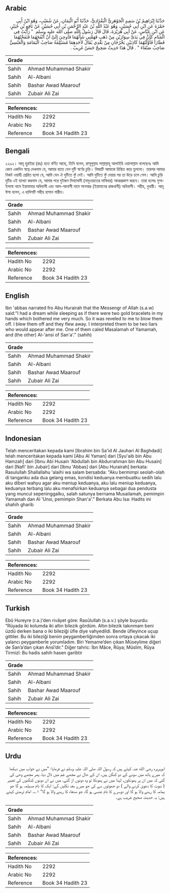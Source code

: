 ## Arabic


<div dir="rtl" lang="ar" style={{fontSize:'larger',backgroundColor:'#f8f9fa',padding:20}}>
حَدَّثَنَا إِبْرَاهِيمُ بْنُ سَعِيدٍ الْجَوْهَرِيُّ الْبَغْدَادِيُّ، حَدَّثَنَا أَبُو الْيَمَانِ، عَنْ شُعَيْبٍ، وَهُوَ ابْنُ أَبِي حَمْزَةَ عَنِ ابْنِ أَبِي حُسَيْنٍ، وَهُوَ عَبْدُ اللَّهِ بْنُ عَبْدِ الرَّحْمَنِ بْنِ أَبِي حُسَيْنٍ عَنْ نَافِعِ بْنِ جُبَيْرٍ، عَنِ ابْنِ عَبَّاسٍ، عَنْ أَبِي هُرَيْرَةَ، قَالَ قَالَ رَسُولُ اللَّهِ صلى الله عليه وسلم ‏ "‏ رَأَيْتُ فِي الْمَنَامِ كَأَنَّ فِي يَدَىَّ سِوَارَيْنِ مِنْ ذَهَبٍ فَهَمَّنِي شَأْنُهُمَا فَأُوحِيَ إِلَىَّ أَنْ أَنْفُخَهُمَا فَنَفَخْتُهُمَا فَطَارَا فَأَوَّلْتُهُمَا كَاذِبَيْنِ يَخْرُجَانِ مِنْ بَعْدِي يُقَالُ لأَحَدِهِمَا مُسَيْلِمَةُ صَاحِبُ الْيَمَامَةِ وَالْعَنْسِيُّ صَاحِبُ صَنْعَاءَ ‏"‏ ‏.‏ قَالَ هَذَا حَدِيثٌ صَحِيحٌ حَسَنٌ غَرِيبٌ ‏.‏
</div>
<div style={{backgroundColor:'#f8f9fa',padding:20, marginBottom: 10}}><table> <thead> <tr> <th>Grade</th> <th></th> </tr> </thead> <tbody> <tr><td>Sahih</td><td>Ahmad Muhammad Shakir</td></tr><tr><td>Sahih</td><td>Al-Albani</td></tr><tr><td>Sahih</td><td>Bashar Awad Maarouf</td></tr><tr><td>Sahih</td><td>Zubair Ali Zai</td></tr></tbody></table><table> <thead> <tr> <th>References:</th> <th></th> </tr> </thead> <tbody><tr><td>Hadith No</td><td>2292</td></tr><tr><td>Arabic No</td><td>2292</td></tr><tr><td>Reference</td><td>Book 34 Hadith 23</td></tr></tbody></table></div>

## Bengali


<div dir="ltr" lang="bn" style={{fontSize:'larger',backgroundColor:'#f8f9fa',padding:20}}>
২২৯২। আবূ হুরাইরা (রাঃ) হতে বর্ণিত আছে, তিনি বলেন, রাসূলুল্লাহ সাল্লাল্লাহু আলাইহি ওয়াসাল্লাম বলেছেনঃ আমি কোন একদিন স্বপ্নে দেখলাম যে, আমার হাতে যেন দুটি স্বর্ণের চুড়ি। বিষয়টি আমাকে চিন্তিত করে তুললো। তারপর আমার নিকট ওয়াহী প্রেরিত হলো যে, আমি যেন ঐ দুটিতে ফুঁ দেই। আমি দুটিতে ফুঁ দেয়ার পর তা উড়ে চলে গেল। আমি চুড়ি দুটির এই ব্যাখ্যা করলাম যে, আমার পরে দুইজন মিথ্যাবাদী (নাবুওয়াতের দাবিদার) আত্মপ্রকাশ করবে। তারা হলোঃ মুসাইলামা নামে ইয়ামামার অধিবাসী এবং আল-আনাসী নামে সানআর (ইয়ামানের রাজধানী) অধিবাসী। সহীহ, বুখারী। আবূ ঈসা বলেন, এ হাদিসটি সহীহ হাসান গারীব।
</div>
<div style={{backgroundColor:'#f8f9fa',padding:20, marginBottom: 10}}><table> <thead> <tr> <th>Grade</th> <th></th> </tr> </thead> <tbody> <tr><td>Sahih</td><td>Ahmad Muhammad Shakir</td></tr><tr><td>Sahih</td><td>Al-Albani</td></tr><tr><td>Sahih</td><td>Bashar Awad Maarouf</td></tr><tr><td>Sahih</td><td>Zubair Ali Zai</td></tr></tbody></table><table> <thead> <tr> <th>References:</th> <th></th> </tr> </thead> <tbody><tr><td>Hadith No</td><td>2292</td></tr><tr><td>Arabic No</td><td>2292</td></tr><tr><td>Reference</td><td>Book 34 Hadith 23</td></tr></tbody></table></div>

## English


<div dir="ltr" lang="en" style={{fontSize:'larger',backgroundColor:'#f8f9fa',padding:20}}>
Ibn 'abbas narrated fro Abu Hurairah that the Messengr of Allah (s.a.w) said:"I had a dream while sleeping as if there were two gold bracelets in my hands which bothered me very much. So it was reveled to me to blow them off. I blew them off and they flew away. I interpreted thwm to be two liars who would appear after me. One of them caled Masalamah of Yamamah, and (the other) Al-'ansi of San'a'." (sahih)
</div>
<div style={{backgroundColor:'#f8f9fa',padding:20, marginBottom: 10}}><table> <thead> <tr> <th>Grade</th> <th></th> </tr> </thead> <tbody> <tr><td>Sahih</td><td>Ahmad Muhammad Shakir</td></tr><tr><td>Sahih</td><td>Al-Albani</td></tr><tr><td>Sahih</td><td>Bashar Awad Maarouf</td></tr><tr><td>Sahih</td><td>Zubair Ali Zai</td></tr></tbody></table><table> <thead> <tr> <th>References:</th> <th></th> </tr> </thead> <tbody><tr><td>Hadith No</td><td>2292</td></tr><tr><td>Arabic No</td><td>2292</td></tr><tr><td>Reference</td><td>Book 34 Hadith 23</td></tr></tbody></table></div>

## Indonesian


<div dir="ltr" lang="id" style={{fontSize:'larger',backgroundColor:'#f8f9fa',padding:20}}>
Telah menceritakan kepada kami [Ibrahim bin Sa'id Al Jauhari Al Baghdadi] telah menceritakan kepada kami [Abu Al Yaman] dari [Syu'aib bin Abu Hamzah] dari [Ibnu Abi Husain 'Abdullah bin Abdurrahman bin Abu Husain] dari [Nafi' bin Jubair] dari [Ibnu 'Abbas] dari [Abu Hurairah] berkata: Rasulullah Shallallahu 'alaihi wa salam bersabda: "Aku bermimpi seolah-olah di tanganku ada dua gelang emas, kondisi keduanya membuatku sedih lalu aku diberi wahyu agar aku meniup keduanya, aku lalu meniup keduanya, keduanya terbang lalu aku menafsirkan keduanya sebagai dua pendusta yang muncul sepeninggalku, salah satunya bernama Musailamah, pemimpin Yamamah dan Al 'Unsi, pemimpin Shan'a'." Berkata Abu Isa: Hadits ini shahih gharib
</div>
<div style={{backgroundColor:'#f8f9fa',padding:20, marginBottom: 10}}><table> <thead> <tr> <th>Grade</th> <th></th> </tr> </thead> <tbody> <tr><td>Sahih</td><td>Ahmad Muhammad Shakir</td></tr><tr><td>Sahih</td><td>Al-Albani</td></tr><tr><td>Sahih</td><td>Bashar Awad Maarouf</td></tr><tr><td>Sahih</td><td>Zubair Ali Zai</td></tr></tbody></table><table> <thead> <tr> <th>References:</th> <th></th> </tr> </thead> <tbody><tr><td>Hadith No</td><td>2292</td></tr><tr><td>Arabic No</td><td>2292</td></tr><tr><td>Reference</td><td>Book 34 Hadith 23</td></tr></tbody></table></div>

## Turkish


<div dir="ltr" lang="tr" style={{fontSize:'larger',backgroundColor:'#f8f9fa',padding:20}}>
Ebû Hureyre (r.a.)’den rivâyet göre: Rasûlullah (s.a.v.) şöyle buyurdu: “Rüyada iki kolumda iki altın bilezik gördüm. Altın bilezik takınmam beni üzdü derken bana o iki bileziği üfle diye vahyedildi. Bende üfleyince uçup gittiler. Bu iki bileziği benim peygamberliğimden sonra ortaya çıkacak iki yalancı peygamberle yorumladım. Biri Yemame’den çıkan Müseylime diğeri de San’a’dan çıkan Ansî’dir.” Diğer tahric: İbn Mâce, Rüya; Müslim, Rüya Tirmizî: Bu hadis sahih hasen garibtir
</div>
<div style={{backgroundColor:'#f8f9fa',padding:20, marginBottom: 10}}><table> <thead> <tr> <th>Grade</th> <th></th> </tr> </thead> <tbody> <tr><td>Sahih</td><td>Ahmad Muhammad Shakir</td></tr><tr><td>Sahih</td><td>Al-Albani</td></tr><tr><td>Sahih</td><td>Bashar Awad Maarouf</td></tr><tr><td>Sahih</td><td>Zubair Ali Zai</td></tr></tbody></table><table> <thead> <tr> <th>References:</th> <th></th> </tr> </thead> <tbody><tr><td>Hadith No</td><td>2292</td></tr><tr><td>Arabic No</td><td>2292</td></tr><tr><td>Reference</td><td>Book 34 Hadith 23</td></tr></tbody></table></div>

## Urdu


<div dir="rtl" lang="ur" style={{fontSize:'larger',backgroundColor:'#f8f9fa',padding:20}}>
ابوہریرہ رضی الله عنہ کہتے ہیں کہ رسول اللہ صلی اللہ علیہ وسلم نے فرمایا: ”میں نے خواب میں دیکھا کہ میرے ہاتھ میں سونے کے دو کنگن ہیں، ان کے حال نے مجھے غم میں ڈال دیا، پھر مجھے وحی کی گئی کہ میں ان پر پھونکوں، لہٰذا میں نے پھونکا تو وہ دونوں اڑ گئے، میں نے ان دونوں کنگنوں کی تعبیر ( نبوت کا دعویٰ کرنے والے ) دو جھوٹوں سے کی جو میرے بعد نکلیں گے: ایک کا نام مسیلمہ ہو گا جو یمامہ کا رہنے والا ہو گا اور دوسرے کا نام عنسی ہو گا، جو صنعاء کا رہنے والا ہو گا“ ۱؎۔ امام ترمذی کہتے ہیں: یہ حدیث صحیح غریب ہے۔
</div>
<div style={{backgroundColor:'#f8f9fa',padding:20, marginBottom: 10}}><table> <thead> <tr> <th>Grade</th> <th></th> </tr> </thead> <tbody> <tr><td>Sahih</td><td>Ahmad Muhammad Shakir</td></tr><tr><td>Sahih</td><td>Al-Albani</td></tr><tr><td>Sahih</td><td>Bashar Awad Maarouf</td></tr><tr><td>Sahih</td><td>Zubair Ali Zai</td></tr></tbody></table><table> <thead> <tr> <th>References:</th> <th></th> </tr> </thead> <tbody><tr><td>Hadith No</td><td>2292</td></tr><tr><td>Arabic No</td><td>2292</td></tr><tr><td>Reference</td><td>Book 34 Hadith 23</td></tr></tbody></table></div>